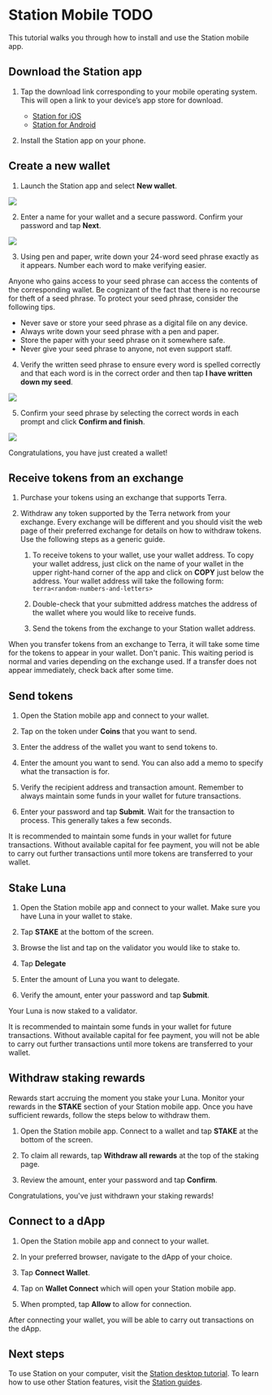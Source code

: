 
# Station Mobile TODO

This tutorial walks you through how to install and use the Station mobile app.

## Download the Station app

1. Tap the download link corresponding to your mobile operating system. This will open a link to your device’s app store for download.

   - [Station for iOS](https://apps.apple.com/app/id1548434735)
   - [Station for Android](https://play.google.com/store/apps/details?id=money.terra.station)

2. Install the Station app on your phone.

## Create a new wallet

1. Launch the Station app and select **New wallet**.

<img className="readme-img-sm" src="/img/screens/mobile/new-wallet.png" />

2. Enter a name for your wallet and a secure password. Confirm your password and tap **Next**.

<img className="readme-img-sm" src="/img/screens/mobile/new-input.png" />

3. Using pen and paper, write down your 24-word seed phrase exactly as it appears. Number each word to make verifying easier.

<Admonition type="danger" icon="🔥" title="Protect your seed phrase">
Anyone who gains access to your seed phrase can access the contents of the corresponding wallet. Be cognizant of the fact that there is no recourse for theft of a seed phrase. To protect your seed phrase, consider the following tips.

- Never save or store your seed phrase as a digital file on any device.
- Always write down your seed phrase with a pen and paper.
- Store the paper with your seed phrase on it somewhere safe.
- Never give your seed phrase to anyone, not even support staff.
  </Admonition>

4. Verify the written seed phrase to ensure every word is spelled correctly and that each word is in the correct order and then tap **I have written down my seed**.

<img className="readme-img-sm" src="/img/screens/mobile/seed.png" />

5. Confirm your seed phrase by selecting the correct words in each prompt and click **Confirm and finish**.

<img className="readme-img-sm" src="/img/screens/mobile/confirm.png" />

Congratulations, you have just created a wallet!

## Receive tokens from an exchange

1. Purchase your tokens using an exchange that supports Terra.

2. Withdraw any token supported by the Terra network from your exchange. Every exchange will be different and you should visit the web page of their preferred exchange for details on how to withdraw tokens. Use the following steps as a generic guide.

   1. To receive tokens to your wallet, use your wallet address. To copy your wallet address, just click on the name of your wallet in the upper right-hand corner of the app and click on **COPY** just below the address. Your wallet address will take the following form: `terra<random-numbers-and-letters>`

   2. Double-check that your submitted address matches the address of the wallet where you would like to receive funds.

   3. Send the tokens from the exchange to your Station wallet address.

<Admonition type="caution" icon="☢️" title="Transfer wait times">

When you transfer tokens from an exchange to Terra, it will take some time for the tokens to appear in your wallet. Don't panic. This waiting period is normal and varies depending on the exchange used. If a transfer does not appear immediately, check back after some time.

</Admonition>

## Send tokens

1. Open the Station mobile app and connect to your wallet.

2. Tap on the token under **Coins** that you want to send.

3. Enter the address of the wallet you want to send tokens to.

4. Enter the amount you want to send. You can also add a memo to specify what the transaction is for.

5. Verify the recipient address and transaction amount. Remember to always maintain some funds in your wallet for future transactions.

6. Enter your password and tap **Submit**. Wait for the transaction to process. This generally takes a few seconds.

<Admonition type="caution" icon="☢️" title="Maintain funds for transaction fees">

It is recommended to maintain some funds in your wallet for future transactions. Without available capital for fee payment, you will not be able to carry out further transactions until more tokens are transferred to your wallet.

</Admonition>

## Stake Luna

1. Open the Station mobile app and connect to your wallet. Make sure you have Luna in your wallet to stake.

2. Tap **STAKE** at the bottom of the screen.

3. Browse the list and tap on the validator you would like to stake to.

4. Tap **Delegate**

5. Enter the amount of Luna you want to delegate.

6. Verify the amount, enter your password and tap **Submit**.

Your Luna is now staked to a validator.

<Admonition type="caution" icon="☢️" title="Maintain funds for transaction fees">

It is recommended to maintain some funds in your wallet for future transactions. Without available capital for fee payment, you will not be able to carry out further transactions until more tokens are transferred to your wallet.

</Admonition>

## Withdraw staking rewards

Rewards start accruing the moment you stake your Luna. Monitor your rewards in the **STAKE** section of your Station mobile app. Once you have sufficient rewards, follow the steps below to withdraw them.

1. Open the Station mobile app. Connect to a wallet and tap **STAKE** at the bottom of the screen.

2. To claim all rewards, tap **Withdraw all rewards** at the top of the staking page.

3. Review the amount, enter your password and tap **Confirm**.

Congratulations, you've just withdrawn your staking rewards!

## Connect to a dApp

1. Open the Station mobile app and connect to your wallet.

2. In your preferred browser, navigate to the dApp of your choice.

3. Tap **Connect Wallet**.

4. Tap on **Wallet Connect** which will open your Station mobile app.

5. When prompted, tap **Allow** to allow for connection.

After connecting your wallet, you will be able to carry out transactions on the dApp.

## Next steps

To use Station on your computer, visit the [Station desktop tutorial](station-desktop.mdx). To learn how to use other Station features, visit the [Station guides](../../../learn/station).
